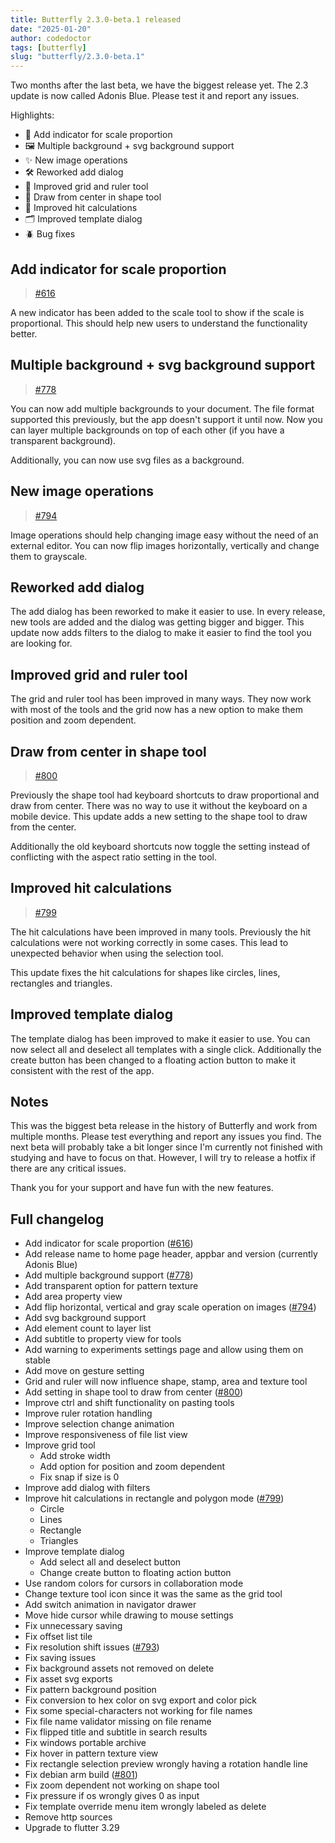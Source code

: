 ```yaml
---
title: Butterfly 2.3.0-beta.1 released
date: "2025-01-20"
author: codedoctor
tags: [butterfly]
slug: "butterfly/2.3.0-beta.1"
---
```


Two months after the last beta, we have the biggest release yet.
The 2.3 update is now called Adonis Blue.
Please test it and report any issues.

Highlights:

- 🎨 Add indicator for scale proportion
- 🖼️ Multiple background + svg background support
- ✨ New image operations
- 🛠️ Reworked add dialog
- 🧭 Improved grid and ruler tool
- 🎯 Draw from center in shape tool
- 📐 Improved hit calculations
- 🗂️ Improved template dialog
- 🪲 Bug fixes

## Add indicator for scale proportion

> [#616](https://github.com/LinwoodDev/Butterfly/issues/616)

A new indicator has been added to the scale tool to show if the scale is proportional. This should help new users to understand the functionality better.

## Multiple background + svg background support

> [#778](https://github.com/LinwoodDev/Butterfly/issues/778)

You can now add multiple backgrounds to your document.
The file format supported this previously, but the app doesn't support it until now. Now you can layer multiple backgrounds on top of each other (if you have a transparent background).

Additionally, you can now use svg files as a background.

## New image operations

> [#794](https://github.com/LinwoodDev/Butterfly/issues/794)

Image operations should help changing image easy without the need of an external editor.
You can now flip images horizontally, vertically and change them to grayscale.

## Reworked add dialog

The add dialog has been reworked to make it easier to use.
In every release, new tools are added and the dialog was getting bigger and bigger.
This update now adds filters to the dialog to make it easier to find the tool you are looking for.

## Improved grid and ruler tool

The grid and ruler tool has been improved in many ways.
They now work with most of the tools and the grid now has a new option to make them position and zoom dependent.

## Draw from center in shape tool

> [#800](https://github.com/LinwoodDev/Butterfly/issues/800)

Previously the shape tool had keyboard shortcuts to draw proportional and draw from center. There was no way to use it without the keyboard on a mobile device.
This update adds a new setting to the shape tool to draw from the center.

Additionally the old keyboard shortcuts now toggle the setting instead of conflicting with the aspect ratio setting in the tool.

## Improved hit calculations

> [#799](https://github.com/LinwoodDev/Butterfly/issues/799)

The hit calculations have been improved in many tools.
Previously the hit calculations were not working correctly in some cases.
This lead to unexpected behavior when using the selection tool.

This update fixes the hit calculations for shapes like circles, lines, rectangles and triangles.

## Improved template dialog

The template dialog has been improved to make it easier to use.
You can now select all and deselect all templates with a single click.
Additionally the create button has been changed to a floating action button to make it consistent with the rest of the app.

## Notes

This was the biggest beta release in the history of Butterfly and work from multiple months. Please test everything and report any issues you find.
The next beta will probably take a bit longer since I'm currently not finished with studying and have to focus on that.
However, I will try to release a hotfix if there are any critical issues.

Thank you for your support and have fun with the new features.

## Full changelog

* Add indicator for scale proportion ([#616](https://github.com/LinwoodDev/Butterfly/issues/616))
* Add release name to home page header, appbar and version (currently Adonis Blue)
* Add multiple background support ([#778](https://github.com/LinwoodDev/Butterfly/issues/778))
* Add transparent option for pattern texture
* Add area property view
* Add flip horizontal, vertical and gray scale operation on images ([#794](https://github.com/LinwoodDev/Butterfly/issues/794))
* Add svg background support
* Add element count to layer list
* Add subtitle to property view for tools
* Add warning to experiments settings page and allow using them on stable
* Add move on gesture setting
* Grid and ruler will now influence shape, stamp, area and texture tool
* Add setting in shape tool to draw from center ([#800](https://github.com/LinwoodDev/Butterfly/issues/800))
* Improve ctrl and shift functionality on pasting tools
* Improve ruler rotation handling
* Improve selection change animation
* Improve responsiveness of file list view
* Improve grid tool
  * Add stroke width
  * Add option for position and zoom dependent
  * Fix snap if size is 0
* Improve add dialog with filters
* Improve hit calculations in rectangle and polygon mode ([#799](https://github.com/LinwoodDev/Butterfly/issues/799))
  * Circle
  * Lines
  * Rectangle
  * Triangles
* Improve template dialog
  * Add select all and deselect button
  * Change create button to floating action button
* Use random colors for cursors in collaboration mode
* Change texture tool icon since it was the same as the grid tool
* Add switch animation in navigator drawer
* Move hide cursor while drawing to mouse settings
* Fix unnecessary saving
* Fix offset list tile
* Fix resolution shift issues ([#793](https://github.com/LinwoodDev/Butterfly/issues/793))
* Fix saving issues
* Fix background assets not removed on delete
* Fix asset svg exports
* Fix pattern background position
* Fix conversion to hex color on svg export and color pick
* Fix some special-characters not working for file names
* Fix file name validator missing on file rename
* Fix flipped title and subtitle in search results
* Fix windows portable archive
* Fix hover in pattern texture view
* Fix rectangle selection preview wrongly having a rotation handle line
* Fix debian arm build ([#801](https://github.com/LinwoodDev/Butterfly/issues/801))
* Fix zoom dependent not working on shape tool
* Fix pressure if os wrongly gives 0 as input
* Fix template override menu item wrongly labeled as delete
* Remove http sources
* Upgrade to flutter 3.29
